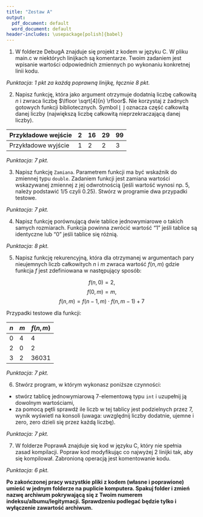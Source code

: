 ---
title: "Zestaw A"
output:
  pdf_document: default
  word_document: default
header-includes: \usepackage[polish]{babel}
---


1. W folderze DebugA znajduje się projekt z kodem w języku C. W pliku main.c w niektórych linijkach są komentarze. Twoim zadaniem jest wpisanie wartości odpowiednich zmiennych po wykonaniu konkretnej linii kodu.

*Punktacja: 1 pkt za każdą poprawną linijkę, łącznie 8 pkt.*

2. Napisz funkcję, która jako argument otrzymuje dodatnią liczbę całkowitą $n$ i zwraca liczbę $\lfloor \sqrt[4]{n} \rfloor$. Nie korzystaj z żadnych gotowych funkcji bibliotecznych. Symbol $\lfloor \ \rfloor$ oznacza część całkowitą danej liczby (największą liczbę całkowitą nieprzekraczającą danej liczby).

|Przykładowe wejście |2| 16 |29|99|
|---|---|---|---|---|
|Przykładowe wyjście | 1 | 2 |2|3|

*Punktacja: 7 pkt.*

3. Napisz funkcję `Zamiana`. Parametrem funkcji ma być wskaźnik do zmiennej typu `double`. Zadaniem funkcji jest zamiana wartości wskazywanej zmiennej z jej odwrotnością (jeśli wartość wynosi np. 5, należy podstawić 1/5 czyli 0.25). Stwórz w programie dwa przypadki testowe.

*Punktacja: 7 pkt.*

4. Napisz funkcję porównującą dwie tablice jednowymiarowe o takich samych rozmiarach. Funkcja powinna zwrócić wartość "1" jeśli tablice są identyczne lub "0" jeśli tablice się różnią.

*Punktacja: 8 pkt.*

5. Napisz funkcję rekurencyjną, która dla otrzymanej w argumentach
pary nieujemnych liczb całkowitych $n$ i $m$ zwraca wartość $f(n,m)$
gdzie funkcja $f$ jest zdefiniowana w następujący sposób:

$$f(n,0)=2,$$
$$f(0,m)=m,$$
$$f(n,m)=f(n-1,m)\cdot f(n,m-1)+7$$

Przypadki testowe dla funkcji:

| $n$ | $m$ | $f(n,m)$ |
|---|---|---|
| 0 | 4 | 4 |
| 2 | 0 | 2 |
| 3 | 2 | 36031 |

*Punktacja: 7 pkt.*

6. Stwórz program, w którym wykonasz poniższe czynności:
* stwórz tablicę jednowymiarową 7-elementową typu `int` i uzupełnij ją dowolnym wartościami,
* za pomocą pętli sprawdź ile liczb w tej tablicy jest podzielnych przez 7, wynik wyświetl na konsoli (uwaga: uwzględnij liczby dodatnie, ujemne i zero, zero dzieli się przez każdą liczbę).

*Punktacja: 7 pkt.*


7. W folderze PoprawA znajduje się kod w języku C, który nie spełnia zasad kompilacji. Popraw kod modyfikując co najwyżej 2 linijki tak, aby się kompilował. Zabronioną operacją jest komentowanie kodu.


*Punktacja: 6 pkt.*

**Po zakończonej pracy wszystkie pliki z kodem (własne i poprawione) umieść w jednym folderze na puplicie komputera. Spakuj folder i zmień nazwę archiwum pokrywającą się z Twoim numerem indeksu/albumu/legitymacji. Sprawdzeniu podlegać będzie tylko i wyłączenie zawartość archiwum.**

